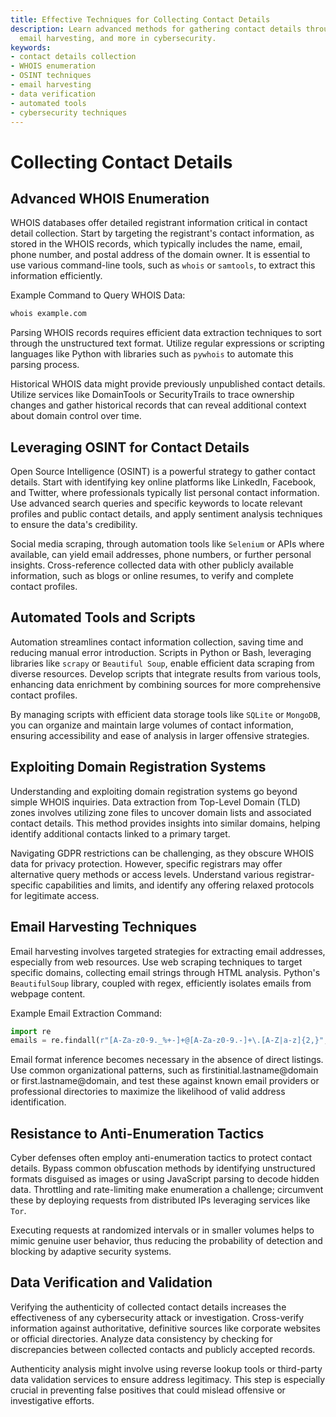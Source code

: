 ```yaml
---
title: Effective Techniques for Collecting Contact Details
description: Learn advanced methods for gathering contact details through WHOIS, OSINT,
  email harvesting, and more in cybersecurity.
keywords:
- contact details collection
- WHOIS enumeration
- OSINT techniques
- email harvesting
- data verification
- automated tools
- cybersecurity techniques
---
```


# Collecting Contact Details

## Advanced WHOIS Enumeration

WHOIS databases offer detailed registrant information critical in contact detail collection. Start by targeting the registrant's contact information, as stored in the WHOIS records, which typically includes the name, email, phone number, and postal address of the domain owner. It is essential to use various command-line tools, such as `whois` or `samtools`, to extract this information efficiently.

Example Command to Query WHOIS Data:
```bash
whois example.com
```

Parsing WHOIS records requires efficient data extraction techniques to sort through the unstructured text format. Utilize regular expressions or scripting languages like Python with libraries such as `pywhois` to automate this parsing process.

Historical WHOIS data might provide previously unpublished contact details. Utilize services like DomainTools or SecurityTrails to trace ownership changes and gather historical records that can reveal additional context about domain control over time.

## Leveraging OSINT for Contact Details

Open Source Intelligence (OSINT) is a powerful strategy to gather contact details. Start with identifying key online platforms like LinkedIn, Facebook, and Twitter, where professionals typically list personal contact information. Use advanced search queries and specific keywords to locate relevant profiles and public contact details, and apply sentiment analysis techniques to ensure the data's credibility.

Social media scraping, through automation tools like `Selenium` or APIs where available, can yield email addresses, phone numbers, or further personal insights. Cross-reference collected data with other publicly available information, such as blogs or online resumes, to verify and complete contact profiles.

## Automated Tools and Scripts

Automation streamlines contact information collection, saving time and reducing manual error introduction. Scripts in Python or Bash, leveraging libraries like `scrapy` or `Beautiful Soup`, enable efficient data scraping from diverse resources. Develop scripts that integrate results from various tools, enhancing data enrichment by combining sources for more comprehensive contact profiles.

By managing scripts with efficient data storage tools like `SQLite` or `MongoDB`, you can organize and maintain large volumes of contact information, ensuring accessibility and ease of analysis in larger offensive strategies.

## Exploiting Domain Registration Systems

Understanding and exploiting domain registration systems go beyond simple WHOIS inquiries. Data extraction from Top-Level Domain (TLD) zones involves utilizing zone files to uncover domain lists and associated contact details. This method provides insights into similar domains, helping identify additional contacts linked to a primary target.

Navigating GDPR restrictions can be challenging, as they obscure WHOIS data for privacy protection. However, specific registrars may offer alternative query methods or access levels. Understand various registrar-specific capabilities and limits, and identify any offering relaxed protocols for legitimate access.

## Email Harvesting Techniques

Email harvesting involves targeted strategies for extracting email addresses, especially from web resources. Use web scraping techniques to target specific domains, collecting email strings through HTML analysis. Python's `BeautifulSoup` library, coupled with regex, efficiently isolates emails from webpage content.

Example Email Extraction Command:
```python
import re
emails = re.findall(r"[A-Za-z0-9._%+-]+@[A-Za-z0-9.-]+\.[A-Z|a-z]{2,}", webpage_content)
```

Email format inference becomes necessary in the absence of direct listings. Use common organizational patterns, such as firstinitial.lastname@domain or first.lastname@domain, and test these against known email providers or professional directories to maximize the likelihood of valid address identification.

## Resistance to Anti-Enumeration Tactics

Cyber defenses often employ anti-enumeration tactics to protect contact details. Bypass common obfuscation methods by identifying unstructured formats disguised as images or using JavaScript parsing to decode hidden data. Throttling and rate-limiting make enumeration a challenge; circumvent these by deploying requests from distributed IPs leveraging services like `Tor`.

Executing requests at randomized intervals or in smaller volumes helps to mimic genuine user behavior, thus reducing the probability of detection and blocking by adaptive security systems.

## Data Verification and Validation

Verifying the authenticity of collected contact details increases the effectiveness of any cybersecurity attack or investigation. Cross-verify information against authoritative, definitive sources like corporate websites or official directories. Analyze data consistency by checking for discrepancies between collected contacts and publicly accepted records.

Authenticity analysis might involve using reverse lookup tools or third-party data validation services to ensure address legitimacy. This step is especially crucial in preventing false positives that could mislead offensive or investigative efforts.